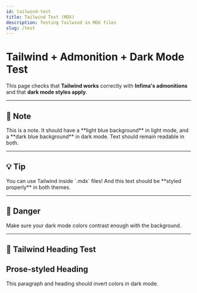 ```yaml
---
id: tailwind-test
title: Tailwind Test (MDX)
description: Testing Tailwind in MDX files
slug: /test
---
```



# Tailwind + Admonition + Dark Mode Test

This page checks that **Tailwind works** correctly with **Infima's admonitions** and that **dark mode styles apply**.

---

## 📘 Note

<Admonition type="note" title="Note Title">
This is a note. It should have a **light blue background** in light mode, and a **dark blue background** in dark mode.  
Text should remain readable in both.
</Admonition>

---

## 💡 Tip

<Admonition type="tip" title="Pro Tip">
You can use Tailwind inside `.mdx` files!  
And this text should be **styled properly** in both themes.
</Admonition>

---

## 🚨 Danger

<Admonition type="danger" title="Watch Out">
Make sure your dark mode colors contrast enough with the background.
</Admonition>

---

## 🧪 Tailwind Heading Test

<div className="prose dark:prose-invert">
  <h2>Prose-styled Heading</h2>
  <p>This paragraph and heading should invert colors in dark mode.</p>
</div>
